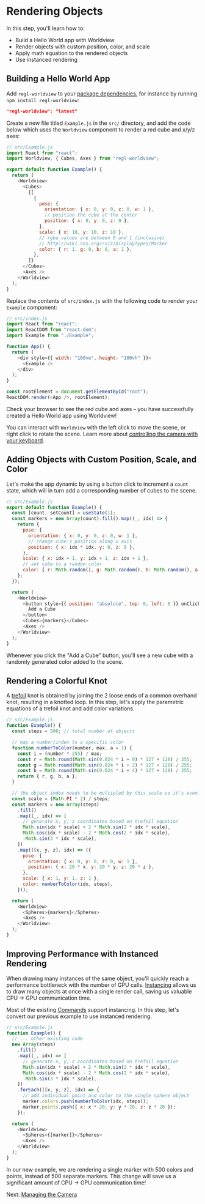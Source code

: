 
# Rendering Objects

In this step, you'll learn how to:

- Build a Hello World app with Worldview
- Render objects with custom position, color, and scale
- Apply math equation to the rendered objects
- Use instanced rendering

## Building a Hello World App

Add `regl-worldview` to your [package dependencies](https://docs.npmjs.com/specifying-dependencies-and-devdependencies-in-a-package-json-file), for instance by running `npm install regl-worldview`:

```json
"regl-worldview": "latest"
```

Create a new file titled `Example.js` in the `src/` directory, and add the code below which uses the `Worldview` component to render a red cube and x/y/z axes:

```js
// src/Example.js
import React from "react";
import Worldview, { Cubes, Axes } from "regl-worldview";

export default function Example() {
  return (
    <Worldview>
      <Cubes>
        {[
          {
            pose: {
              orientation: { x: 0, y: 0, z: 0, w: 1 },
              // position the cube at the center
              position: { x: 0, y: 0, z: 0 },
            },
            scale: { x: 10, y: 10, z: 10 },
            // rgba values are between 0 and 1 (inclusive)
            // http://wiki.ros.org/rviz/DisplayTypes/Marker
            color: { r: 1, g: 0, b: 0, a: 1 },
          },
        ]}
      </Cubes>
      <Axes />
    </Worldview>
  );
}
```

Replace the contents of `src/index.js` with the following code to render your `Example` component:

```js
// src/index.js
import React from "react";
import ReactDOM from "react-dom";
import Example from "./Example";

function App() {
  return (
    <div style={{ width: "100vw", height: "100vh" }}>
      <Example />
    </div>
  );
}

const rootElement = document.getElementById("root");
ReactDOM.render(<App />, rootElement);
```

Check your browser to see the red cube and axes – you have successfully created a Hello World app using Worldview!

You can interact with `Worldview` with the left click to move the scene, or right click to rotate the scene. Learn more about [controlling the camera with your keyboard](#/docs/api/worldview).

<CodeSandboxEmbed src="https://codesandbox.io/s/j7vo7yz3py" />

## Adding Objects with Custom Position, Scale, and Color

Let's make the app dynamic by using a button click to increment a `count` state, which will in turn add a corresponding number of cubes to the scene.

```js
// src/Example.js
export default function Example() {
  const [count, setCount] = useState(1);
  const markers = new Array(count).fill().map((_, idx) => {
    return {
      pose: {
        orientation: { x: 0, y: 0, z: 0, w: 1 },
        // change cube's position along x axis
        position: { x: idx * idx, y: 0, z: 0 },
      },
      scale: { x: idx + 1, y: idx + 1, z: idx + 1 },
      // set cube to a random color
      color: { r: Math.random(), g: Math.random(), b: Math.random(), a: 1 },
    };
  });

  return (
    <Worldview>
      <button style={{ position: "absolute", top: 0, left: 0 }} onClick={() => setCount(count + 1)}>
        Add a Cube
      </button>
      <Cubes>{markers}</Cubes>
      <Axes />
    </Worldview>
  );
}
```

Whenever you click the "Add a Cube” button, you'll see a new cube with a randomly generated color added to the scene.

<CodeSandboxEmbed src="https://codesandbox.io/s/lxzrxqlpym" />

## Rendering a Colorful Knot

A [trefoil](https://en.wikipedia.org/wiki/Trefoil_knot) knot is obtained by joining the 2 loose ends of a common overhand knot, resulting in a knotted loop. In this step, let's apply the parametric equations of a trefoil knot and add color variations.

```js
// src/Example.js
function Example() {
  const steps = 500; // total number of objects

  // map a number/index to a specific color
  function numberToColor(number, max, a = 1) {
    const i = (number * 255) / max;
    const r = Math.round(Math.sin(0.024 * i + 0) * 127 + 128) / 255;
    const g = Math.round(Math.sin(0.024 * i + 2) * 127 + 128) / 255;
    const b = Math.round(Math.sin(0.024 * i + 4) * 127 + 128) / 255;
    return { r, g, b, a };
  }

  // the object index needs to be multipled by this scale so it's evenly distributed in the space
  const scale = (Math.PI * 2) / steps;
  const markers = new Array(steps)
    .fill()
    .map((_, idx) => [
      // generate x, y, z coordinates based on trefoil equation
      Math.sin(idx * scale) + 2 * Math.sin(2 * idx * scale),
      Math.cos(idx * scale) - 2 * Math.cos(2 * idx * scale),
      -Math.sin(3 * idx * scale),
    ])
    .map(([x, y, z], idx) => ({
      pose: {
        orientation: { x: 0, y: 0, z: 0, w: 1 },
        position: { x: 20 * x, y: 20 * y, z: 20 * z },
      },
      scale: { x: 1, y: 1, z: 1 },
      color: numberToColor(idx, steps),
    }));

  return (
    <Worldview>
      <Spheres>{markers}</Spheres>
      <Axes />
    </Worldview>
  );
}
```

<CodeSandboxEmbed src="https://codesandbox.io/s/2x26ov87j0" />

## Improving Performance with Instanced Rendering

When drawing many instances of the same object, you'll quickly reach a performance bottleneck with the number of GPU calls. [Instancing](https://learnopengl.com/Advanced-OpenGL/Instancing) allows us to draw many objects at once with a single render call, saving us valuable CPU -> GPU communication time.

Most of the existing [Commands](#/docs/api/command) support instancing. In this step, let's convert our previous example to use instanced rendering.

```js
// src/Example.js
function Example() {
  // ... other existing code
  new Array(steps)
    .fill()
    .map((_, idx) => [
      // generate x, y, z coordinates based on trefoil equation
      Math.sin(idx * scale) + 2 * Math.sin(2 * idx * scale),
      Math.cos(idx * scale) - 2 * Math.cos(2 * idx * scale),
      -Math.sin(3 * idx * scale),
    ])
    .forEach(([x, y, z], idx) => {
      // add individual point and color to the single sphere object
      marker.colors.push(numberToColor(idx, steps));
      marker.points.push({ x: x * 20, y: y * 20, z: z * 20 });
    });

  return (
    <Worldview>
      <Spheres>{[marker]}</Spheres>
      <Axes />
    </Worldview>
  );
}
```

In our new example, we are rendering a single marker with 500 colors and points, instead of 500 separate markers. This change will save us a significant amount of CPU -> GPU communication time!

<CodeSandboxEmbed src="https://codesandbox.io/s/jl9qv2mjyy" />

Next: [Managing the Camera](#/docs/tutorial/managing-the-camera)
